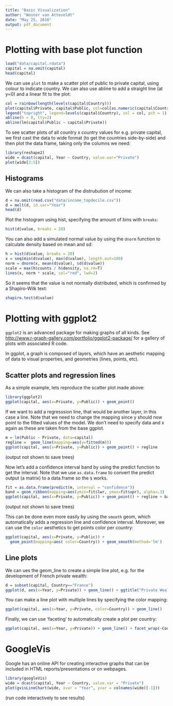 ```yaml
---
title: "Basic Visualization"
author: "Wouter van Atteveldt"
date: "May 25, 2016"
output: pdf_document
---
```


# Plotting with base plot function

```r
load("data/capital.rdata")
capital = na.omit(capital)
head(capital)
```

We can use `plot` to make a scatter plot of public to private capital, using colour to indicate country.
We can also use abline to add a straight line (at y=0) and a linear fit to the plot:

```r
col = rainbow(length(levels(capital$Country)))
plot(capital$Private, capital$Public, col=col[as.numeric(capital$Country)], frame.plot = F, xlim=c(1,10))
legend("topright", legend=levels(capital$Country), col = col, pch = 1)
abline(h = 0, lty=2)
abline(lm(capital$Public ~ capital$Private))
```

To see scatter plots of all country x country values for e.g. private capital, we first cast the data 
to wide format (to get the countries side-by-side) and then plot the data frame, taking only the columns we need:

```r
library(reshape2)
wide = dcast(capital, Year ~ Country, value.var="Private")
plot(wide[2:5])
```

\newpage

## Histograms

We can also take a histogram of the distrubution of income:

```r
d = na.omit(read.csv("data/income_topdecile.csv"))
d = melt(d, id.var="Year")
head(d)
```

Plot the histogram using hist, specifying the amount of bins with `breaks`:

```r
hist(d$value, breaks = 20)
```

You can also add a simulated normal value by using the `dnorm` function to calculate density based on mean and sd:

```r
h = hist(d$value, breaks = 20)
x = seq(min(d$value), max(d$value), length.out=100)
norm = dnorm(x, mean(d$value), sd(d$value))
scale = max(h$counts / h$density, na.rm=T)
lines(x, norm * scale, col="red", lwd=2)
```

So it seems that the value is not normally distributed, which is confirmed by a Shapiro-Wilk text:

```r
shapiro.test(d$value)
```

# Plotting with ggplot2

`ggplot2` is an advanced package for making graphs of all kinds. See [http://www.r-graph-gallery.com/portfolio/ggplot2-package/](http://www.r-graph-gallery.com/portfolio/ggplot2-package/) for a gallery of plots with associated R code.

In ggplot, a graph is composed of layers, which have an aesthetic mapping of data to visual properties, and geometries (lines, points, etc). 

## Scatter plots and regression lines

As a simple example, lets reproduce the scatter plot made above:

```r
library(ggplot2)
ggplot(capital, aes(x=Private, y=Public)) + geom_point()
```

If we want to add a regresssion line, that would be another layer, in this case a line.
Note that we need to change the mapping since y should now point to the fitted values of the model.
We don't need to specify data and x again as these are taken from the base ggplot.


```r
m = lm(Public ~ Private, data=capital)
regline =  geom_line(mapping=aes(y=fitted(m)))
ggplot(capital, aes(x=Private, y=Public)) + geom_point() + regline
```

(output not shown to save trees)

Now let's add a confidence interval band by using the predict function to get the interval.
Note that we use `as.data.frame` to convert the predict output (a matrix) to a data.frame so the `$` works.

```r
fit = as.data.frame(predict(m, interval = "confidence"))
band = geom_ribbon(mapping=aes(ymin=fit$lwr, ymax=fit$upr), alpha=.3)
ggplot(capital, aes(x=Private, y=Public)) + geom_point() + regline + band
```

(output not shown to save trees)

This can be done even more easily by using the `smooth` geom, which automatically adds a regression line and confidence interval. 
Moreover, we can use the `color` aesthetics to get points color per country: 

```r
ggplot(capital, aes(x=Private, y=Public)) + 
  geom_point(mapping=aes( color=Country)) + geom_smooth(method='lm')
```

\newpage

## Line plots

We can ues the geom_line to create a simple line plot, e.g. for the development of French private wealth:

```r
d = subset(capital, Country=="France")
ggplot(d, aes(x=Year, y=Private)) + geom_line() + ggtitle("Private Wealth in France")
```

\newpage

You can make a line plot with multiple lines by specifying the color mapping:

```r
ggplot(capital, aes(x=Year, y=Private, color=Country)) + geom_line()
```

\newpage

Finally, we can use 'faceting' to automatically create a plot per country:

```r
ggplot(capital, aes(x=Year, y=Private)) + geom_line() + facet_wrap(~Country)
```



# GoogleVis 

Google has an online API for creating interactive graphs that can be included in HTML reports/presentations or on webpages.

```r
library(googleVis)
wide = dcast(capital, Year ~ Country, value.var = "Private")
plot(gvisLineChart(wide, xvar = "Year", yvar = colnames(wide)[-1]))
```

(run code interactively to see results)
